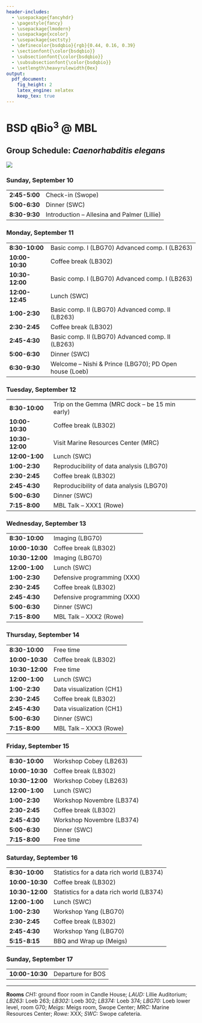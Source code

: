 ```yaml
---
header-includes:
  - \usepackage{fancyhdr}
  - \pagestyle{fancy}
  - \usepackage{lmodern}
  - \usepackage{xcolor}
  - \usepackage{sectsty}
  - \definecolor{bsdqbio}{rgb}{0.44, 0.16, 0.39}
  - \sectionfont{\color{bsdqbio}}
  - \subsectionfont{\color{bsdqbio}}
  - \subsubsectionfont{\color{bsdqbio}}
  - \setlength\heavyrulewidth{0ex}
output:
  pdf_document:
    fig_height: 2
    latex_engine: xelatex
    keep_tex: true
---
```

# BSD qBio$^3$ @ MBL

## Group Schedule: *Caenorhabditis elegans*
 ![](https://github.com/StefanoAllesina/BSD-QBio3/raw/master/logo_group/Caenorhabditis_elegans.png)

### Sunday, September 10 

------------------    --------------------------------------------------------
**2:45-5:00**         Check-in (Swope)                                        
**5:00-6:30**         Dinner (SWC)                                            
**8:30-9:30**         Introduction – Allesina and Palmer (Lillie)             
------------------    --------------------------------------------------------

### Monday, September 11 

------------------    --------------------------------------------------------
**8:30-10:00**        Basic comp. I (LBG70) Advanced comp. I (LB263)          
**10:00-10:30**       Coffee break (LB302)                                    
**10:30-12:00**       Basic comp. I (LBG70) Advanced comp. I (LB263)          
**12:00-12:45**       Lunch (SWC)                                             
**1:00-2:30**         Basic comp. II (LBG70) Advanced comp. II (LB263)        
**2:30-2:45**         Coffee break (LB302)                                    
**2:45-4:30**         Basic comp. II (LBG70) Advanced comp. II (LB263)        
**5:00-6:30**         Dinner (SWC)                                            
**6:30-9:30**         Welcome – Nishi & Prince (LBG70); PD Open house (Loeb)  
------------------    --------------------------------------------------------

### Tuesday, September 12 

------------------    --------------------------------------------------------
**8:30-10:00**        Trip on the Gemma (MRC dock – be 15 min early)          
**10:00-10:30**       Coffee break (LB302)                                    
**10:30-12:00**       Visit Marine Resources Center (MRC)                     
**12:00-1:00**        Lunch (SWC)                                             
**1:00-2:30**         Reproducibility of data analysis (LBG70)                
**2:30-2:45**         Coffee break (LB302)                                    
**2:45-4:30**         Reproducibility of data analysis (LBG70)                
**5:00-6:30**         Dinner (SWC)                                            
**7:15-8:00**         MBL Talk – XXX1 (Rowe)                                  
------------------    --------------------------------------------------------

### Wednesday, September 13 

------------------    --------------------------------------------------------
**8:30-10:00**        Imaging (LBG70)                                         
**10:00-10:30**       Coffee break (LB302)                                    
**10:30-12:00**       Imaging (LBG70)                                         
**12:00-1:00**        Lunch (SWC)                                             
**1:00-2:30**         Defensive programming (XXX)                             
**2:30-2:45**         Coffee break (LB302)                                    
**2:45-4:30**         Defensive programming (XXX)                             
**5:00-6:30**         Dinner (SWC)                                            
**7:15-8:00**         MBL Talk – XXX2 (Rowe)                                  
------------------    --------------------------------------------------------

### Thursday, September 14 

------------------    --------------------------------------------------------
**8:30-10:00**        Free time                                               
**10:00-10:30**       Coffee break (LB302)                                    
**10:30-12:00**       Free time                                               
**12:00-1:00**        Lunch (SWC)                                             
**1:00-2:30**         Data visualization (CH1)                                
**2:30-2:45**         Coffee break (LB302)                                    
**2:45-4:30**         Data visualization (CH1)                                
**5:00-6:30**         Dinner (SWC)                                            
**7:15-8:00**         MBL Talk – XXX3 (Rowe)                                  
------------------    --------------------------------------------------------

### Friday, September 15 

------------------    --------------------------------------------------------
**8:30-10:00**        Workshop Cobey (LB263)                                  
**10:00-10:30**       Coffee break (LB302)                                    
**10:30-12:00**       Workshop Cobey (LB263)                                  
**12:00-1:00**        Lunch (SWC)                                             
**1:00-2:30**         Workshop Novembre (LB374)                               
**2:30-2:45**         Coffee break (LB302)                                    
**2:45-4:30**         Workshop Novembre (LB374)                               
**5:00-6:30**         Dinner (SWC)                                            
**7:15-8:00**         Free time                                               
------------------    --------------------------------------------------------

### Saturday, September 16 

------------------    --------------------------------------------------------
**8:30-10:00**        Statistics for a data rich world (LB374)                
**10:00-10:30**       Coffee break (LB302)                                    
**10:30-12:00**       Statistics for a data rich world (LB374)                
**12:00-1:00**        Lunch (SWC)                                             
**1:00-2:30**         Workshop Yang (LBG70)                                   
**2:30-2:45**         Coffee break (LB302)                                    
**2:45-4:30**         Workshop Yang (LBG70)                                   
**5:15-8:15**         BBQ and Wrap up (Meigs)                                 
------------------    --------------------------------------------------------

### Sunday, September 17 

------------------    --------------------------------------------------------
**10:00-10:30**       Departure for BOS                                       
------------------    --------------------------------------------------------



-------


**Rooms** *CH1:* ground floor room in Candle House; *LAUD:* Lillie Auditorium; *LB263:* Loeb 263; *LB302:* Loeb 302; *LB374:* Loeb 374; 
*LBG70:* Loeb lower level, room G70; *Meigs:* Meigs room, Swope Center; *MRC:* Marine Resources Center; *Rowe:* XXX; *SWC:* Swope cafeteria.
  
